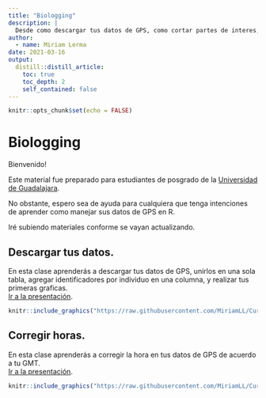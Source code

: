 ```yaml
---
title: "Biologging"
description: |
  Desde como descargar tus datos de GPS, como cortar partes de interes, hasta hacer tus primeros graficos con datos de tracking y exportarlos. 
author:
  - name: Miriam Lerma
date: 2021-03-16
output:
  distill::distill_article:
    toc: true
    toc_depth: 2
    self_contained: false
---
```


```r
knitr::opts_chunk$set(echo = FALSE)
```

# Biologging

Bienvenido!  

Este material fue preparado para estudiantes de posgrado de la [Universidad de Guadalajara](http://www.cucsur.udg.mx/maestria-en-ecologia-y-manejo-de-recursos-costeros-y-marinos).

No obstante, espero sea de ayuda para cualquiera que tenga intenciones de aprender como manejar sus datos de GPS en R.

Iré subiendo materiales conforme se vayan actualizando.

## Descargar tus datos.
En esta clase aprenderás a descargar tus datos de GPS, unirlos en una sola tabla, agregar identificadores por individuo en una columna, y realizar tus primeras graficas. <br>[Ir a la presentación](https://miriamll.github.io/Curso_tracking/Parte1).  

```r
knitr::include_graphics("https://raw.githubusercontent.com/MiriamLL/Curso_tracking/main/03Figuras/CortarGPS.png")
```

## Corregir horas.
En esta clase aprenderás a corregir la hora en tus datos de GPS de acuerdo a tu GMT. <br>[Ir a la presentación](https://miriamll.github.io/Curso_tracking/Parte2).  

```r
knitr::include_graphics("https://raw.githubusercontent.com/MiriamLL/Curso_tracking/main/03Figuras/CorregirGMT.png")
```


